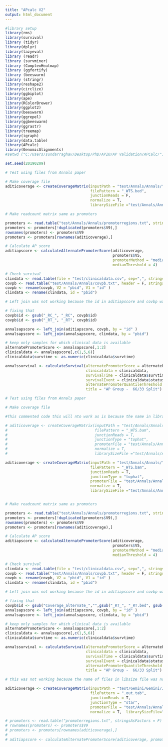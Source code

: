---
title: "APcalc V2"
output: html_document
---

```{r}
#library setup
library(rms)
library(survival)
library (tidyr)
library(dplyr)
library(lazyeval)
library (readr)
library (survminer)
library (ComplexHeatmap)
library (ggfortify)
library (beeswarm)
library (stringr)
library(reshape2)
library(circlize)
library(ggbiplot)
library(ape)
library(RColorBrewer)
library(ggplot2)
library(beeswarm)
library(ggrepel)
library(ggbeeswarm)
library(ggrastr)
library(treemap)
library(igraph)
library(data.table)
library(APcalc)
library(GenomicAlignments)
#setwd ("C:/Users/sundarraghav/Desktop/PhD/APIO/AP Validation/APCalc/")

set.seed(20190209)

```

```{r Annals_intersectBed}

# Test using files from Annals paper

# Make coverage file 
aditicoverage <- createCoverageMatrix(inputPath = "test/Annals/Annals/", 
                                      filePattern = "_WTS.bed", 
                                      junctionReads = F, 
                                      normalize = T, 
                                      librarySizeFile ="test/Annals/Annals/annalslibsizes.txt")

# Make readcount matrix same as promoters

promoters <- read.table("test/Annals/Annals/promoterregions.txt", stringsAsFactors = F, sep="\t", header=F)
promoters <- promoters[!duplicated(promoters$V9),]
rownames(promoters) <- promoters$V9
promoters <- promoters[rownames(aditicoverage),]

# Calculate AP score
aditiapscore <- calculateAlternatePromoterScore(aditicoverage, 
                                                promoters$V5, 
                                                promoterMethod = "medianbased", 
                                                medianThreshold = 4)

# Check survival
clindata <- read.table(file = "test/clinicaldata.csv", sep=",", stringsAsFactors = F, header=T)
covpb <- read.table("test/Annals/Annals/covpb.txt", header = F, stringsAsFactors = F, sep="\t" )
covpb <- rename(covpb, V2 = "pbid", V1 = "id" )
clindata <- rename(clindata, id = "pbid")

# Left join was not working because the id in aditiapscore and covbp was not same. 

# fixing that
covpb$id <- gsub("_RC_", "_RC", covpb$id)
covpb$id <- gsub("_RT_", "_RT", covpb$id)

annalsapscore <- left_join(aditiapscore, covpb, by = "id" )
annalsapscore <- left_join(annalsapscore, clindata, by = "pbid")

# keep only samples for which clinical data is available
alternatePromoterScore <- annalsapscore[,1:2]
clinicaldata <- annalsapscore[,c(1,5,6)]
clinicaldata$survtime <- as.numeric(clinicaldata$survtime)

annalssurvival <- calculateSurvival(alternatePromoterScore = alternatePromoterScore, 
                                    clinicaldata = clinicaldata, 
                                    survivalTime = clinicaldata$survtime, 
                                    survivalEvent = clinicaldata$status,
                                    alternatePromoterQuantileThreshold = 0.66, 
                                    title = "AP Group -  66/33 Split")
```


```{r annals_junction}

# Test using files from Annals paper

# Make coverage file  

#This commented code this will nto work as is because the name in library size file is not # the same as the junction files. Made a new lib file

# aditicoverage <- createCoverageMatrix(inputPath = "test/Annals/Annals/", 
#                                       filePattern = "_WTS.bam", 
#                                       junctionReads = T, 
#                                       junctionType = "tophat", 
#                                       promoterFile = "test/Annals/Annals/promoterregions.txt", 
#                                       normalize = T, 
#                                       librarySizeFile ="test/Annals/Annals/annalslibsizes.txt")

aditicoverage <- createCoverageMatrix(inputPath = "test/Annals/Annals/", 
                                      filePattern = "_WTS.bam", 
                                      junctionReads = T, 
                                      junctionType = "tophat", 
                                      promoterFile = "test/Annals/Annals/promoterregions.txt", 
                                      normalize = T, 
                                      librarySizeFile ="test/Annals/Annals/annalslibsizes_junction.txt")


# Make readcount matrix same as promoters

promoters <- read.table("test/Annals/Annals/promoterregions.txt", stringsAsFactors = F, sep="\t", header=F)
promoters <- promoters[!duplicated(promoters$V9),]
rownames(promoters) <- promoters$V9
promoters <- promoters[rownames(aditicoverage),]

# Calculate AP score
aditiapscore <- calculateAlternatePromoterScore(aditicoverage, 
                                                promoters$V5, 
                                                promoterMethod = "medianbased", 
                                                medianThreshold = 4)

# Check survival
clindata <- read.table(file = "test/clinicaldata.csv", sep=",", stringsAsFactors = F, header=T)
covpb <- read.table("test/Annals/Annals/covpb.txt", header = F, stringsAsFactors = F, sep="\t" )
covpb <- rename(covpb, V2 = "pbid", V1 = "id" )
clindata <- rename(clindata, id = "pbid")

# Left join was not working because the id in aditiapscore and covbp was not same. 

# fixing that
covpb$id <- gsub("Coverage_alternate_","",gsub("_RT_", "_RT.bed", gsub("_RC_", "_RC.bed", covpb$id)))
annalsapscore <- left_join(aditiapscore, covpb, by = "id" )
annalsapscore <- left_join(annalsapscore, clindata, by = "pbid")

# keep only samples for which clinical data is available
alternatePromoterScore <- annalsapscore[,1:2]
clinicaldata <- annalsapscore[,c(1,5,6)]
clinicaldata$survtime <- as.numeric(clinicaldata$survtime)

annalssurvival <- calculateSurvival(alternatePromoterScore = alternatePromoterScore, 
                                    clinicaldata = clinicaldata, 
                                    survivalTime = clinicaldata$survtime, 
                                    survivalEvent = clinicaldata$status,
                                    alternatePromoterQuantileThreshold = 0.66, 
                                    title = "AP Group -  66/33 Split")
```


```{r gemini_junction}

# this was not working because the name of files in libsize file was not same as the files in the inputpath. made a v2

aditicoverage <- createCoverageMatrix(inputPath = "test/Gemini/Gemini/Junctional/", 
                                      filePattern = ".out.tab", 
                                      junctionReads = T, 
                                      junctionType = "star", 
                                      promoterFile = "test/Annals/Annals/promoterregions.txt", 
                                      normalize = T,  librarySizeFile="test/Gemini/Gemini/Coverage/geminilibsizes_v2.txt")

# promoters <- read.table("promoterregions.txt", stringsAsFactors = F)
# rownames(promoters) <- promoters$V9
# promoters <- promoters[rownames(aditicoverage),]
# 
# aditiapscore <- calculateAlternatePromoterScore(aditicoverage, promoters$V5, promoterMethod = "medianbased", medianThreshold = 4)

```

